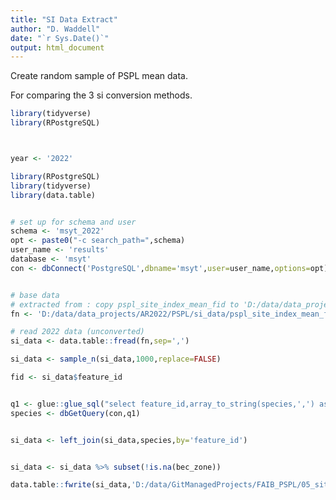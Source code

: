 ```yaml
---
title: "SI Data Extract"
author: "D. Waddell"
date: "`r Sys.Date()`"
output: html_document
---
```



Create random sample of PSPL mean data.  

For comparing the 3 si conversion methods.


```r

library(tidyverse)
library(RPostgreSQL)



year <- '2022'

library(RPostgreSQL)
library(tidyverse)
library(data.table)


# set up for schema and user
schema <- 'msyt_2022'
opt <- paste0("-c search_path=",schema)
user_name <- 'results'
database <- 'msyt'
con <- dbConnect('PostgreSQL',dbname='msyt',user=user_name,options=opt)


# base data
# extracted from : copy pspl_site_index_mean_fid to 'D:/data/data_projects/AR2022/PSPL/si_data/pspl_site_index_mean_fid.csv' csv header;
fn <- 'D:/data/data_projects/AR2022/PSPL/si_data/pspl_site_index_mean_fid.csv'

# read 2022 data (unconverted)
si_data <- data.table::fread(fn,sep=',')

si_data <- sample_n(si_data,1000,replace=FALSE)

fid <- si_data$feature_id


q1 <- glue::glue_sql("select feature_id,array_to_string(species,',') as species ,bec_zone,bec_subzone from species_list_future_fid where feature_id in ({fid*})")
species <- dbGetQuery(con,q1)


si_data <- left_join(si_data,species,by='feature_id')


si_data <- si_data %>% subset(!is.na(bec_zone))

data.table::fwrite(si_data,'D:/data/GitManagedProjects/FAIB_PSPL/05_site_index_conversions/testing/pspl_sample_data.csv',sep=',')

```